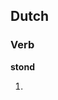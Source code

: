 ==Dutch==

===Verb===
'''stond'''

# {{nl-verb-form|n=singular|t=past tense|staan}}
{{count page|[[Wiktionary:Page count]]}}